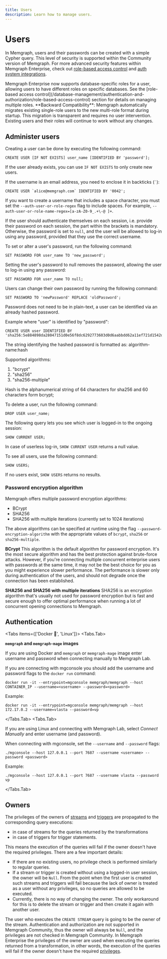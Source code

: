 ```yaml
---
title: Users
description: Learn how to manage users.
---
```



# Users 

In Memgraph, users and their passwords can be created with a simple Cypher
query. This level of security is supported within the Community version of
Memgraph. For more advanced security features within Memgraph Enterprise, check
out [role-based access
control](/database-management/authentication-and-authorization/role-based-access-control)
and [auth system integrations](/database-management/authentication-and-authorization/auth-system-integrations).

<Callout type="info">
Memgraph Enterprise now supports database-specific roles for a user, allowing users to have different roles on specific databases. See the [role-based access control](/database-management/authentication-and-authorization/role-based-access-control) section for details on managing multiple roles.
</Callout>

<Callout type="info">
**Backward Compatibility**: Memgraph automatically migrates existing single-role users to the new multi-role format during startup. This migration is transparent and requires no user intervention. Existing users and their roles will continue to work without any changes.
</Callout>

## Administer users

Creating a user can be done by executing the following command:

```cypher
CREATE USER [IF NOT EXISTS] user_name [IDENTIFIED BY 'password'];
```
If the user already exists, you can use `IF NOT EXISTS` to only create new users.

If the username is an email address, you need to enclose it in backticks (``` ` ```):

```cypher
CREATE USER `alice@memgraph.com` IDENTIFIED BY '0042'; 
``` 

If you want to create a username that includes a space character, you must set
the `--auth-user-or-role-regex` flag to include spaces. For example,
`--auth-user-or-role-name-regex=[a-zA-Z0-9_.+\-@ ]+`.

If the user should authenticate themselves on each session, i.e. provide their
password on each session, the part within the brackets is mandatory. Otherwise,
the password is set to `null`, and the user will be allowed to log-in using
any password, provided that they use the correct username.

To set or alter a user's password, run the following command:

```cypher
SET PASSWORD FOR user_name TO 'new_password';
```

Setting the user's password to null removes the password, allowing the user to
log-in using any password:

```cypher
SET PASSWORD FOR user_name TO null;
```

Users can change their own password by running the following command:

```cypher
SET PASSWORD TO 'newPassword' REPLACE 'oldPassword';
```

Password does not need to be in plain-text, a user can be identified via an already hashed password.

Example where "user" is identified by "password":
```cypher
CREATE USER user IDENTIFIED BY 'sha256:5e884898da28047151d0e56f8dc6292773603d0d6aabbdd62a11ef721d1542d8';
```

The string identifying the hashed password is formatted as: algorithm-name:hash

Supported algorithms:
1. "bcrypt"
1. "sha256"
1. "sha256-multiple"

Hash is the alphanumerical string of 64 characters for sha256 and 60 characters form bcrypt;

To delete a user, run the following command:

```cypher
DROP USER user_name;
```

The following query lets you see which user is logged-in to the ongoing session: 

```cypher
SHOW CURRENT USER;
```

In case of userless log-in, `SHOW CURRENT USER` returns a null value.

To see all users, use the following command: 

```cypher
SHOW USERS;
```

If no users exist, `SHOW USERS` returns no results.

### Password encryption algorithm

Memgraph offers multiple password encryption algorithms:
* BCrypt
* SHA256
* SHA256 with multiple iterations (currently set to 1024 iterations)

The above algorithms can be specified at runtime using the flag `--password-encryption-algorithm` with the
appropriate values of `bcrypt`, `sha256` or `sha256-multiple`.

**BCrypt**
This algorithm is the default algorithm for password encryption. It's the most secure algorithm and has the best
protection against brute-force attacks. However, if you're connecting multiple concurrent enterprise users with
passwords at the same time, it may not be the best choice for you as you might experience slower performance. The performance
is slower only during authentication of the users, and should not degrade once the connection has been established.

**SHA256 and SHA256 with multiple iterations**
SHA256 is an encryption algorithm that's usually not used for password encryption but is fast and secure enough to
offer optimal performance when running a lot of concurrent opening connections to Memgraph.

## Authentication

<Tabs items={['Docker 🐳', 'Linux']}>
<Tabs.Tab>

**`memgraph` and `memgraph-mage` images**

If you are using Docker and `memgraph` or `memgraph-mage` image enter username
and password when connecting manually to Memgraph Lab. 

If you are connecting with mgconsole you should add the username and password
flags to the `docker run` command: 

```terminal
docker run -it --entrypoint=mgconsole memgraph/memgraph --host CONTAINER_IP --username=<username> --password=<password>
```

Example:

```terminal
docker run -it --entrypoint=mgconsole memgraph/memgraph --host 172.17.0.2 --username=vlasta --password=vp
```

</Tabs.Tab>
<Tabs.Tab>

If you are using Linux and connecting with Memgraph Lab, select *Connect
Manually* and enter username (and password). 

When connecting with mgconsole, set
the `--username` and `--password` flags:

```terminal
./mgconsole --host 127.0.0.1 --port 7687 --username <username> --password <password>
```

Example:

```terminal
./mgconsole --host 127.0.0.1 --port 7687 --username vlasta --password vp
```
   
</Tabs.Tab>
</Tabs>

## Owners

The privileges of the owners of [streams](/data-streams) and
[triggers](/fundamentals/triggers#owners) are propagated to the corresponding
query executions:
- in case of streams for the queries returned by the transformations
- in case of triggers for trigger statements.

This means the execution of the queries will fail if the owner doesn't have the
required privileges. There are a few important details:
- If there are no existing users, no privilege check is performed similarly to
regular queries.
- If a stream or trigger is created without using a logged-in user
session, the owner will be `Null`. From the point when the first user is created
such streams and triggers will fail because the lack of owner is treated as a
user without any privileges, so no queries are allowed to be executed.
- Currently, there is no way of changing the owner. The only workaround for this
is to delete the stream or trigger and then create it again with another user.

The user who executes the `CREATE STREAM` query is going to be the owner of the stream.
Authentication and authorization are not supported in Memgraph Community, thus
the owner will always be `Null`, and the privileges are not checked in Memgraph
Community. In Memgraph Enterprise the privileges of the owner are used when
executing the queries returned from a transformation, in other words, the
execution of the queries will fail if the owner doesn't have the required
[privileges](/database-management/authentication-and-authorization/role-based-access-control#privileges).


